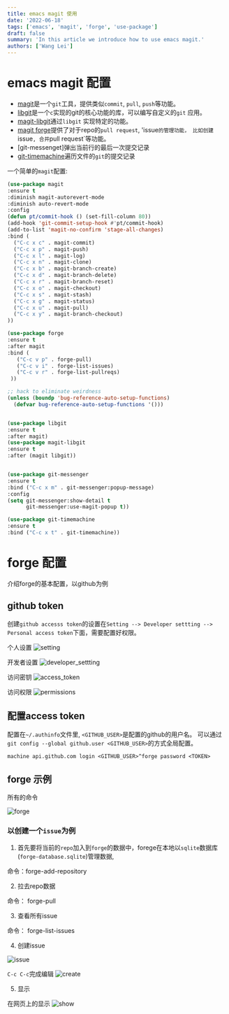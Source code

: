 ```yaml
---
title: emacs magit 使用
date: '2022-06-18'
tags: ['emacs', 'magit', 'forge', 'use-package']
draft: false
summary: 'In this article we introduce how to use emacs magit.'
authors: ['Wang Lei']
---
```


# emacs magit 配置

- [magit](https://magit.vc/)是一个`git`工具，提供类似`commit`, `pull`, `push`等功能。
- [libgit](https://libgit2.org/)是一个`c`实现的git的核心功能的库，可以编写自定义的`git`
应用。
- [magit-libgit](https://github.com/magit/magit/blob/master/lisp/magit-libgit.el)通过`libgit`
实现特定的功能。
- [magit forge](https://github.com/magit/forge)提供了对于repo的`pull request`, 'issue`的管理功能，
比如创建`issue`, 合并`pull request`等功能。
- [git-messenget]弹出当前行的最后一次提交记录
- [git-timemachine](https://melpa.org/#/git-timemachine)遍历文件的`git`的提交记录

一个简单的`magit`配置:

```lisp
(use-package magit
:ensure t
:diminish magit-autorevert-mode
:diminish auto-revert-mode
:config
(defun pt/commit-hook () (set-fill-column 80))
(add-hook 'git-commit-setup-hook #'pt/commit-hook)
(add-to-list 'magit-no-confirm 'stage-all-changes)
:bind (
  ("C-c x c" . magit-commit)
  ("C-c x p" . magit-push)
  ("C-c x l" . magit-log)
  ("C-c x n" . magit-clone)
  ("C-c x b" . magit-branch-create)
  ("C-c x d" . magit-branch-delete)
  ("C-c x r" . magit-branch-reset)
  ("C-c x o" . magit-checkout)
  ("C-c x s" . magit-stash)
  ("C-c x g" . magit-status)
  ("C-c x u" . magit-pull)
  ("C-c x y" . magit-branch-checkout)
))

(use-package forge
:ensure t
:after magit
:bind (
   ("C-c v p" . forge-pull)
   ("C-c v i" . forge-list-issues)
   ("C-c v r" . forge-list-pullreqs)
 ))

;; hack to eliminate weirdness
(unless (boundp 'bug-reference-auto-setup-functions)
  (defvar bug-reference-auto-setup-functions '()))


(use-package libgit
:ensure t
:after magit)
(use-package magit-libgit
:ensure t
:after (magit libgit))


(use-package git-messenger
:ensure t
:bind ("C-c x m" . git-messenger:popup-message)
:config
(setq git-messenger:show-detail t
      git-messenger:use-magit-popup t))

(use-package git-timemachine
:ensure t
:bind ("C-c x t" . git-timemachine))
```
# forge 配置

介绍forge的基本配置，以github为例

## github token

创建`github accesss token`的设置在`Setting --> Developer settting --> Personal access token`下面，需要配置好权限。


个人设置
![setting](/static/images/magit/1.png)

开发者设置
![developer_settting](/static/images/magit/2.png)

访问密钥
![access_token](/static/images/3.png)

访问权限
![permissions](/static/images/4.png)

## 配置access token

配置在`~/.authinfo`文件里, `<GITHUB_USER>`是配置的github的用户名。
可以通过`git config --global github.user <GITHUB_USER>`的方式全局配置。

```示例配置
machine api.github.com login <GITHUB_USER>^forge password <TOKEN>
```

## forge 示例

所有的命令

![forge](/static/images/magit/5.png)

### 以创建一个`issue`为例

1. 首先要将当前的`repo`加入到`forge`的数据中，forege在本地以`sqlite`数据库(`forge-database.sqlite`)管理数据,


命令：forge-add-repository


2. 拉去repo数据


命令： forge-pull


3. 查看所有issue


命令： forge-list-issues


4. 创建issue

![issue](/static/images/magit/6.png)

`C-c C-c`完成编辑
![create](/static/images/magit/7.png)

5. 显示

在网页上的显示
![show](/static/images/magit/8.png)
